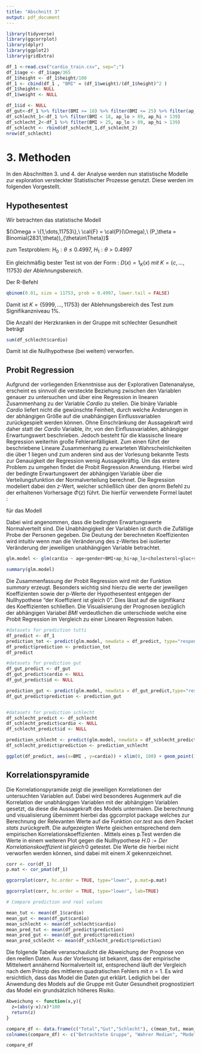 ```yaml
---
title: "Abschnitt 3"
output: pdf_document
---
```

```r
library(tidyverse)
library(ggcorrplot)
library(dplyr)
library(ggplot2)
library(gridExtra)
```

```r
df_1 <-read.csv("cardio_train.csv", sep=";")
df_1$age <- df_1$age/365
df_1$height <- df_1$height/100
df_1 <- cbind(df_1 , "BMI" = (df_1$weight)/(df_1$height)^2 )
df_1$height<- NULL
df_1$weight <- NULL

```


```r
df_1$id <- NULL
df_gut<-df_1 %>% filter(BMI >= 18) %>% filter(BMI <= 25) %>% filter(ap_lo<=89) %>%filter(ap_hi<=139)
df_schlecht_1<-df_1 %>% filter(BMI < 18, ap_lo > 89, ap_hi > 139)
df_schlecht_2<-df_1 %>% filter(BMI > 25, ap_lo > 89, ap_hi > 139)
df_schlecht <- rbind(df_schlecht_1,df_schlecht_2)
nrow(df_schlecht)
```
# 3. Methoden
In den Abschnitten 3. und 4. der Analyse werden nun statistische Modelle zur exploration versteckter Statistischer Prozesse genutzt. Diese werden im folgenden Vorgestellt.

## Hypothesentest

Wir betrachten das statistische Modell \newline

$(\Omega = \{1,\dots,11753\},\ \cal{F} = \cal{P}(\Omega),\ (P_\theta = Binomial(2831,\theta))_{\theta\in\Theta})$ \newline

zum Testproblem:  $H_0 : \theta \leq 0.4997 ,\  H_1: \theta > 0.4997$ \newline

Ein gleichmäßig bester Test ist von der Form : $D(x) = 1_{K}(x) \ mit \  K = \{c,\dots,11753\}\ der \ Ablehnungsbereich.$ \footnote{Vorlesungsskript} \newline

Der R-Befehl
```r
qbinom(0.01, size = 11753, prob = 0.4997, lower.tail = FALSE)
```
Damit ist $K = \{5999, ... , 11753\}$ der Ablehnungsbereich des Test zum Signifikanzniveau $1\%$. 

Die Anzahl der Herzkranken in der Gruppe mit schlechter Gesundheit beträgt
```r
sum(df_schlecht$cardio)
```
Damit ist die Nullhypothese (bei weitem) verworfen. 



## Probit Regression 

Aufgrund der vorliegenden Erkenntnisse aus der Explorativen Datenanalyse, erscheint es sinnvoll die versteckte Beziehung zwischen den Variablen genauer zu untersuchen und über eine Regression in linearen Zusammenhang zu der Variable $Cardio$ zu stellen. \newline
Die binäre Variable $Cardio$ liefert nicht die gewünschte Feinheit, durch welche Änderungen in der abhängigen Größe auf die unabhängigen Einflussvariablen zurückgespielt werden können.
Ohne Einschränkung der Aussagekraft wird daher statt der $Cardio$ Variable, ihr, von den Einflussvariablen, abhängiger Erwartungswert beschrieben. \newline
Jedoch besteht für die klassische lineare Regression weiterhin große Fehleranfälligkeit. Zum einen führt der beschriebene Lineare Zusammenhang zu erwarteten Wahrscheinlichkeiten die über $1$ liegen und zum anderen sind aus der Vorlesung bekannte Tests zur Genauigkeit der Regression wenig Aussagekräftig.\newline
Um das erstere Problem zu umgehen findet die Probit Regression Anwendung.
Hierbei wird der bedingte Erwartungswert der abhängigen Variable über die Verteilungsfunktion der Normalverteilung berechnet. Die Regression modeliert dabei den $z$-Wert, welcher schließlich über den $qnorm$ Befehl zu der erhaltenen Vorhersage $\Phi(z)$ führt. Die hierfür verwendete Formel lautet \footnote{https://www.econometrics-with-r.org/11.2-palr.html}: \par

\begin{equation*}
P(Y=1|X_1,X_2,...,X_k)= \Phi(\beta_0+\beta_1*X_1+...+\beta_k*X_k)
\end{equation*}

für das Modell

\begin{equation*}
Y= \beta_0+\beta_1*X_1+...+\beta_k*X_k+u
\end{equation*}

Dabei wird angenommen, dass die bedingten Erwartungswerte Normalverteilt sind. Die Unabhängigkeit der Variablen ist durch die Zufällige Probe der Personen gegeben.
Die Deutung der berechneten Koeffizienten wird intuitiv wenn man die Veränderung des z-Wertes bei isolierter Veränderung der jeweiligen unabhängigen Variable betrachtet. 

```r
glm.model <- glm(cardio ~ age+gender+BMI+ap_hi+ap_lo+cholesterol+gluc+smoke+alco+active,family = binomial(link = "probit"),data=df_1, control = list(maxit = 100))

summary(glm.model)
```

Die Zusammenfassung der Probit Regression wird mit der Funktion $summary$ erzeugt. Besonders wichtig sind hierzu die werte der jeweiligen Koeffizienten sowie der p-Werte der Hypothesentest entgegen der Nullhypothese “der Koeffizient ist gleich 0”. Dies lässt auf die signifikanz des Koeffizienten schließen.\newline
Die Visualisierung der Prognosen bezüglich der abhängigen Variabel $BMI$ verdeutlichen die unterschiede welche eine Probit Regression im Vergleich zu einer Linearen Regression haben. 


```r
#datasets for prediction tutti
df_predict <- df_1
prediction_tot <- predict(glm.model, newdata = df_predict, type="response")
df_predict$prediction <- prediction_tot 
df_predict

#datasets for prediction gut
df_gut_predict <- df_gut
df_gut_predict$cardio <- NULL
df_gut_predict$id <- NULL

prediction_gut <- predict(glm.model, newdata = df_gut_predict,type="response")
df_gut_predict$prediction <- prediction_gut 


#datasets for prediction schlecht
df_schlecht_predict <- df_schlecht
df_schlecht_predict$cardio <- NULL
df_schlecht_predict$id <- NULL

prediction_schlecht <- predict(glm.model, newdata = df_schlecht_predict,type="response")
df_schlecht_predict$prediction <- prediction_schlecht

```

```r
ggplot(df_predict, aes(x=BMI , y=cardio)) + xlim(0, 100) + geom_point() + geom_smooth(method = 'glm', method.args = list(family = binomial(link = "probit"))) +ggtitle("Probit Model gegeben der Veränderung des BMI") +ylab("Risiko einer kardiovaskulären Erkrankung")

```

                                    


## Korrelationspyramide

Die Korrelationspyramide zeigt die jeweiligen Korrelationen der untersuchten Variablen auf. Dabei wird besonderes Augenmerk auf die Korrelation der unabhängigen Variablen mit der abhängigen Variablen gesetzt, da diese die Aussagekraft des Models untermalen. Die berechnung und visualisierung übernimmt hierbei das ggcorrplot package \footnote{“https://cran.r-project.org/web/packages/corrplot/index.html”} welches zur Berechnung der Relevanten Werte auf die Funktion $cor.test$ aus dem Packet $stats$ zurückgreift. Die aufgezeigten Werte gleichen entsprechend dem empirischen Korrelationskoeffizienten \footnote{Definition 6.38 aus dem Vorlesungsskript}. \newline
Mittels eines p.Test werden die Werte in einem weiteren Plot gegen die Nullhypothese $H.0 := Der \,Korrelationskoeffizient \, ist \,gleich \,0$ getestet. Die Werte die hierbei nicht verworfen werden können, sind dabei mit einem $X$ gekennzeichnet.

```r

corr <- cor(df_1)
p.mat <- cor_pmat(df_1)

ggcorrplot(corr, hc.order = TRUE, type="lower", p.mat=p.mat)
```
```r
ggcorrplot(corr, hc.order = TRUE, type="lower", lab=TRUE)
```






```r
# Compare prediction and real values

mean_tut <- mean(df_1$cardio)
mean_gut <- mean(df_gut$cardio)
mean_schlecht <- mean(df_schlecht$cardio)
mean_pred_tut <- mean(df_predict$prediction)
mean_pred_gut <- mean(df_gut_predict$prediction)
mean_pred_schlecht <- mean(df_schlecht_predict$prediction)

```

Die folgende Tabelle veranschaulicht die Abweichung der Prognose von den reellen Daten. Aus der Vorlesung ist bekannt, dass der empirische Mittelwert annähernd Normalverteilt ist, entsprechend läuft der Vergleich nach dem Prinzip des mittleren quadratischen Fehlers mit $n=1$.  \newline
Es wird ersichtlich, dass das Model die Daten gut erklärt. Lediglich bei der Anwendung des Models auf die Gruppe mit Guter Gesundheit prognostiziert das Model ein grundsätzlich höheres Risiko. 


```r
Abweichung <- function(x,y){
  z=(abs(y-x)/x)*100
  return(z)
}

compare_df <- data.frame(c("Total","Gut","Schlecht"), c(mean_tut, mean_gut, mean_schlecht),c(mean_pred_tut, mean_pred_gut, mean_pred_schlecht), c(Abweichung(mean_tut,mean_pred_tut),Abweichung(mean_gut,mean_pred_gut),Abweichung(mean_schlecht,mean_pred_schlecht)))
colnames(compare_df) <- c("Betrachtete Gruppe", "Wahrer Median", "Model Median", "Prozentuale Abweichung")

compare_df
```





